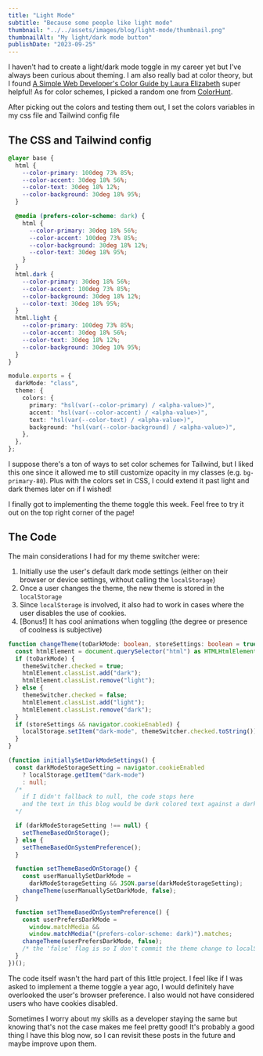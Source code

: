```yaml
---
title: "Light Mode"
subtitle: "Because some people like light mode"
thumbnail: "../../assets/images/blog/light-mode/thumbnail.png"
thumbnailAlt: "My light/dark mode button"
publishDate: "2023-09-25"
---
```


I haven't had to create a light/dark mode toggle in my career yet but I've always been curious about theming. I am also really bad at color theory, but I found [A Simple Web Developer's Color Guide by Laura Elizabeth](https://www.smashingmagazine.com/2016/04/web-developer-guide-color/) super helpful! As for color schemes, I picked a random one from [ColorHunt](https://colorhunt.co/palettes/popular).

After picking out the colors and testing them out, I set the colors variables in my css file and Tailwind config file

## The CSS and Tailwind config

```css filename="utils.css"
@layer base {
  html {
    --color-primary: 100deg 73% 85%;
    --color-accent: 30deg 18% 56%;
    --color-text: 30deg 18% 12%;
    --color-background: 30deg 18% 95%;
  }

  @media (prefers-color-scheme: dark) {
    html {
      --color-primary: 30deg 18% 56%;
      --color-accent: 100deg 73% 85%;
      --color-background: 30deg 18% 12%;
      --color-text: 30deg 18% 95%;
    }
  }
  html.dark {
    --color-primary: 30deg 18% 56%;
    --color-accent: 100deg 73% 85%;
    --color-background: 30deg 18% 12%;
    --color-text: 30deg 18% 95%;
  }
  html.light {
    --color-primary: 100deg 73% 85%;
    --color-accent: 30deg 18% 56%;
    --color-text: 30deg 18% 12%;
    --color-background: 30deg 10% 95%;
  }
}
```

```ts filename="tailwind.config.ts"
module.exports = {
  darkMode: "class",
  theme: {
    colors: {
      primary: "hsl(var(--color-primary) / <alpha-value>)",
      accent: "hsl(var(--color-accent) / <alpha-value>)",
      text: "hsl(var(--color-text) / <alpha-value>)",
      background: "hsl(var(--color-background) / <alpha-value>)",
    },
  },
};
```

I suppose there's a ton of ways to set color schemes for Tailwind, but I liked this one since it allowed me to still customize opacity in my classes (e.g. `bg-primary-80`). Plus with the colors set in CSS, I could extend it past light and dark themes later on if I wished!

I finally got to implementing the theme toggle this week. Feel free to try it out on the top right corner of the page!

## The Code

The main considerations I had for my theme switcher were:

1. Initially use the user's default dark mode settings (either on their browser or device settings, without calling the `localStorage`)
2. Once a user changes the theme, the new theme is stored in the `localStorage`
3. Since `localStorage` is involved, it also had to work in cases where the user disables the use of cookies.
4. [Bonus!] It has cool animations when toggling (the degree or presence of coolness is subjective)

```ts
function changeTheme(toDarkMode: boolean, storeSettings: boolean = true) {
  const htmlElement = document.querySelector("html") as HTMLHtmlElement;
  if (toDarkMode) {
    themeSwitcher.checked = true;
    htmlElement.classList.add("dark");
    htmlElement.classList.remove("light");
  } else {
    themeSwitcher.checked = false;
    htmlElement.classList.add("light");
    htmlElement.classList.remove("dark");
  }
  if (storeSettings && navigator.cookieEnabled) {
    localStorage.setItem("dark-mode", themeSwitcher.checked.toString());
  }
}

(function initiallySetDarkModeSettings() {
  const darkModeStorageSetting = navigator.cookieEnabled
    ? localStorage.getItem("dark-mode")
    : null;
  /*
    if I didn't fallback to null, the code stops here 
    and the text in this blog would be dark colored text against a dark colored background
  */

  if (darkModeStorageSetting !== null) {
    setThemeBasedOnStorage();
  } else {
    setThemeBasedOnSystemPreference();
  }

  function setThemeBasedOnStorage() {
    const userManuallySetDarkMode =
      darkModeStorageSetting && JSON.parse(darkModeStorageSetting);
    changeTheme(userManuallySetDarkMode, false);
  }

  function setThemeBasedOnSystemPreference() {
    const userPrefersDarkMode =
      window.matchMedia &&
      window.matchMedia("(prefers-color-scheme: dark)").matches;
    changeTheme(userPrefersDarkMode, false);
    /* the 'false' flag is so I don't commit the theme change to localStorage */
  }
})();
```

The code itself wasn't the hard part of this little project. I feel like if I was asked to implement a theme toggle a year ago, I would definitely have overlooked the user's browser preference. I also would not have considered users who have cookies disabled.

Sometimes I worry about my skills as a developer staying the same but knowing that's not the case makes me feel pretty good! It's probably a good thing I have this blog now, so I can revisit these posts in the future and maybe improve upon them.
